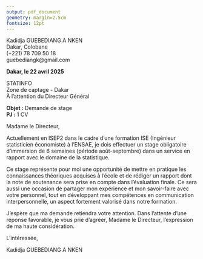 ---
output: pdf_document
geometry: margin=2.5cm
fontsize: 12pt
---



Kadidja GUEBEDIANG A NKEN  
Dakar, Colobane  
(+221) 78 709 50 18  
guebediangk@gmail.com  

\vspace{1cm}

**Dakar, le 22 avril 2025**  

STATINFO  
Zone de captage - Dakar  
À l’attention du Directeur Général  

\vspace{0.5cm}

**Objet :** Demande de stage  
**PJ :** 1 CV  

\vspace{0.5cm}

Madame le Directeur,

Actuellement en ISEP2 dans le cadre d’une formation ISE (Ingénieur statisticien économiste) à l’ENSAE, je dois effectuer un stage obligatoire d’immersion de 6 semaines (période août-septembre) dans un service en rapport avec le domaine de la statistique.

Ce stage représente pour moi une opportunité de mettre en pratique les connaissances théoriques acquises à l’école et de rédiger un rapport dont la note de soutenance sera prise en compte dans l’évaluation finale. Ce sera aussi une occasion de partager mon expérience et mon savoir-faire avec votre personnel, tout en développant mes compétences en communication interpersonnelle, un aspect fortement valorisé dans notre formation.

J’espère que ma demande retiendra votre attention. Dans l’attente d’une réponse favorable, je vous prie d’agréer, Madame le Directeur, l’expression de ma haute considération.

\vspace{1cm}

L’intéressée,  

Kadidja GUEBEDIANG A NKEN
